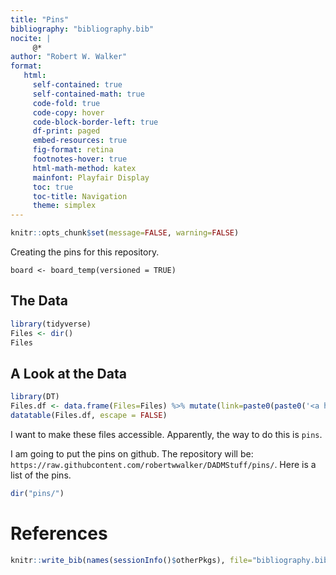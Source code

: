 ```yaml
---
title: "Pins"
bibliography: "bibliography.bib"
nocite: |
     @*
author: "Robert W. Walker"
format: 
   html:
     self-contained: true
     self-contained-math: true
     code-fold: true
     code-copy: hover
     code-block-border-left: true
     df-print: paged
     embed-resources: true
     fig-format: retina
     footnotes-hover: true
     html-math-method: katex
     mainfont: Playfair Display
     toc: true
     toc-title: Navigation
     theme: simplex
---
```


```r
knitr::opts_chunk$set(message=FALSE, warning=FALSE)
```

Creating the pins for this repository.

```
board <- board_temp(versioned = TRUE)
```


## The Data

```r
library(tidyverse)
Files <- dir()
Files
```


## A Look at the Data

```r
library(DT)
Files.df <- data.frame(Files=Files) %>% mutate(link=paste0(paste0('<a href=',paste0("\"https://github.com/robertwwalker/DADMStuff/raw/master/",Files,"\"", sep=""),' > ', sep=""),Files,'</a>',sep=""))
datatable(Files.df, escape = FALSE)
```
I want to make these files accessible.  Apparently, the way to do this is `pins`.

I am going to put the pins on github.  The repository will be: `https://raw.githubcontent.com/robertwwalker/DADMStuff/pins/`.  Here is a list of the pins.

```r
dir("pins/")
```

# References

```r
knitr::write_bib(names(sessionInfo()$otherPkgs), file="bibliography.bib")
```

